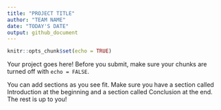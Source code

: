 ```yaml
---
title: "PROJECT TITLE"
author: "TEAM NAME"
date: "TODAY'S DATE"
output: github_document
---
```


```r
knitr::opts_chunk$set(echo = TRUE)
```

Your project goes here! Before you submit, make sure your chunks are turned off with `echo = FALSE`. 

You can add sections as you see fit. Make sure you have a section called Introduction at the beginning and a section called Conclusion at the end. The rest is up to you!
